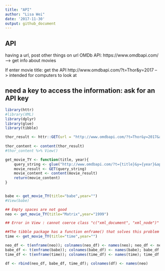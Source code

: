 ```yaml
---
title: "API"
author: "Lisa Wei"
date: '2017-11-30'
output: github_document
---
```



## API 

having a url, post other things on url
OMDb API: https://www.omdbapi.com/  --> get info about movies

If enter movie title: get the API
http://www.omdbapi.com/?t=Thor&y=2017   --> intended for computers to look at

## need a key to access the information: ask for an API key


```r
library(httr)
#library(XML)
library(dplyr)
library(glue)
library(tibble)
```

```r
thor_result <- httr::GET(url = "http://www.omdbapi.com/?t=Thor&y=2017&apikey=df5f9e85")
 
thor_content <- content(thor_result)
#thor_content %>% View()
```


```r
get_movie_TY <- function(title, year){
	query_string <- glue("http://www.omdbapi.com/?t={title}&y={year}&apikey=df5f9e85")
	movie_result <- GET(query_string)
	movie_content <- content(movie_result)
	return(movie_content)
}
		
```

```r
babe <- get_movie_TY(title="babe",year="")
#View(babe)

## Empty spaces are not good
neo <- get_movie_TY(title="Matrix",year="1999")

## Error in View : cannot coerce class "c("xml_document", "xml_node")" to a data.frame

##The tibble package has a function enframe() that solves this problem by coercing nested list objects to nested tibble ("tidy" data frame) objects.
time <- get_movie_TY(title="time",year="")

neo_df <- t(enframe(neo)); colnames(neo_df) <- names(neo); neo_df <- neo_df[-which(rownames(neo_df)=="name"),]
babe_df <- t(enframe(babe)); colnames(babe_df) <- names(babe); babe_df <- babe_df[-which(rownames(babe_df)=="name"),]
time_df <- t(enframe(time)); colnames(time_df) <- names(time); time_df <- time_df[-which(rownames(time_df)=="name"),]

df <- rbind(neo_df, babe_df, time_df); colnames(df) <- names(neo)


```








